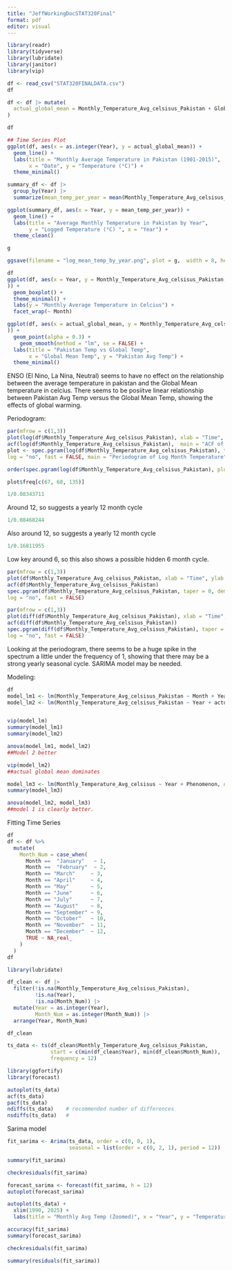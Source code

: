 ```yaml
---
title: "JeffWorkingDocSTAT320Final"
format: pdf
editor: visual
---
```


```r
library(readr)
library(tidyverse)
library(lubridate)
library(janitor)
library(vip)
```

```r
df <- read_csv("STAT320FINALDATA.csv")
df

df <- df |> mutate(
  actual_global_mean = Monthly_Temperature_Avg_celsisus_Pakistan + Global_monthly_temperature_anomaly
)

df
```

```r
## Time Series Plot
ggplot(df, aes(x = as.integer(Year), y = actual_global_mean)) +
  geom_line() +
  labs(title = "Monthly Average Temperature in Pakistan (1901-2015)",
       x = "Date", y = "Temperature (°C)") +
  theme_minimal()
```

```r
summary_df <- df |> 
  group_by(Year) |> 
  summarize(mean_temp_per_year = mean(Monthly_Temperature_Avg_celsisus_Pakistan, na.rm = TRUE))

ggplot(summary_df, aes(x = Year, y = mean_temp_per_year)) +
  geom_line() + 
  labs(title = "Average Monthly Temperature in Pakistan by Year",
       y = "Logged Temperature (°C) ", x = "Year") +
  theme_clean()

g

ggsave(filename = "log_mean_temp_by_year.png", plot = g,  width = 8, height = 5)
```

```r
df
ggplot(df, aes(x = Year, y = Monthly_Temperature_Avg_celsisus_Pakistan, fill = El_Nino_index
)) +
  geom_boxplot() +
  theme_minimal() +
  labs(y = "Monthly Average Temperature in Celcius") +
  facet_wrap(~ Month)
```

```r
ggplot(df, aes(x = actual_global_mean, y = Monthly_Temperature_Avg_celsisus_Pakistan, color = El_Nino_index
)) +
  geom_point(alpha = 0.3) +
    geom_smooth(method = "lm", se = FALSE) +
  labs(title = "Pakistan Temp vs Global Temp",
       x = "Global Mean Temp", y = "Pakistan Avg Temp") +
  theme_minimal()
```

ENSO (El Nino, La Nina, Neutral) seems to have no effect on the relationship between the average temperature in pakistan and the Global Mean temperature in celcius. There seems to be posiitve linear relationship between Pakistan Avg Temp versus the Global Mean Temp, showing the effects of global warming.

Periodogram:

```r
par(mfrow = c(1,3))
plot(log(df$Monthly_Temperature_Avg_celsisus_Pakistan), xlab = "Time", ylab = "log varve thickness", type='l', main = "Log Transformed Monthly Time Series Plot")
acf(log(df$Monthly_Temperature_Avg_celsisus_Pakistan),  main = "ACF of Log Monthly Temperature")
plot <- spec.pgram(log(df$Monthly_Temperature_Avg_celsisus_Pakistan), taper = 0, demean = TRUE, detrend = FALSE,
log = "no", fast = FALSE, main = "Periodogram of Log Month Temperature")

order(spec.pgram(log(df$Monthly_Temperature_Avg_celsisus_Pakistan), plot = FALSE)$spec, decreasing = TRUE)[1:3]

plot$freq[c(67, 68, 135)]
```
```r
1/0.08343711 
```
Around 12, so suggests a yearly 12 month cycle
```r
1/0.08468244
```
Also around 12, so suggests a yearly 12 month cycle
```r
1/0.16811955
```
Low key around 6, so this also shows a possible hidden 6 month cycle. 




```r
par(mfrow = c(1,3))
plot(df$Monthly_Temperature_Avg_celsisus_Pakistan, xlab = "Time", ylab = "log varve thickness", type='l')
acf(df$Monthly_Temperature_Avg_celsisus_Pakistan)
spec.pgram(df$Monthly_Temperature_Avg_celsisus_Pakistan, taper = 0, demean = TRUE, detrend = FALSE,
log = "no", fast = FALSE)
```
```r
par(mfrow = c(1,3))
plot(diff(df$Monthly_Temperature_Avg_celsisus_Pakistan), xlab = "Time", ylab = "log varve thickness", type='l')
acf(diff(df$Monthly_Temperature_Avg_celsisus_Pakistan))
spec.pgram(diff(df$Monthly_Temperature_Avg_celsisus_Pakistan), taper = 0, demean = TRUE, detrend = FALSE,
log = "no", fast = FALSE)
```



Looking at the periodogram, there seems to be a huge spike in the spectrum a little under the frequency of 1, showing that there may be a strong yearly seasonal cycle. SARIMA model may be needed.

Modeling:
```r
df
model_lm1 <- lm(Monthly_Temperature_Avg_celsisus_Pakistan ~ Month + Year + actual_global_mean + Phenomenon, data = df)
model_lm2 <- lm(Monthly_Temperature_Avg_celsisus_Pakistan ~ Year + actual_global_mean + Phenomenon, data = df)


vip(model_lm)
summary(model_lm1)
summary(model_lm2)

anova(model_lm1, model_lm2)
##Model 2 better

vip(model_lm2)
##actual global mean dominates

model_lm3 <- lm(Monthly_Temperature_Avg_celsisus ~ Year + Phenomenon, data = df)
summary(model_lm3)

anova(model_lm2, model_lm3)
##model 1 is clearly better. 

```
Fitting Time Series 

```r
df
df <- df %>%
  mutate(
    Month_Num = case_when(
      Month ==  "January"   ~ 1,
      Month ==  "February"  ~ 2,
      Month == "March"     ~ 3,
      Month == "April"     ~ 4,
      Month == "May"       ~ 5,
      Month == "June"      ~ 6,
      Month == "July"      ~ 7,
      Month == "August"    ~ 8,
      Month == "September" ~ 9,
      Month == "October"   ~ 10,
      Month == "November"  ~ 11,
      Month == "December"  ~ 12,
      TRUE ~ NA_real_ 
    )
  )
df
```

```r
library(lubridate)

df_clean <- df |> 
  filter(!is.na(Monthly_Temperature_Avg_celsisus_Pakistan),
         !is.na(Year),
         !is.na(Month_Num)) |> 
  mutate(Year = as.integer(Year), 
         Month_Num = as.integer(Month_Num)) |> 
  arrange(Year, Month_Num)

df_clean

ts_data <- ts(df_clean$Monthly_Temperature_Avg_celsisus_Pakistan,
              start = c(min(df_clean$Year), min(df_clean$Month_Num)),
              frequency = 12)
```

```r
library(ggfortify)
library(forecast)

autoplot(ts_data)
acf(ts_data)
pacf(ts_data)
ndiffs(ts_data)    # recommended number of differences
nsdiffs(ts_data)   #
```

Sarima model
```r
fit_sarima <- Arima(ts_data, order = c(0, 0, 1), 
                    seasonal = list(order = c(0, 2, 1), period = 12))

summary(fit_sarima)

checkresiduals(fit_sarima)

forecast_sarima <- forecast(fit_sarima, h = 12)
autoplot(forecast_sarima)
```
```r
autoplot(ts_data) +
  xlim(1990, 2025) +
  labs(title = "Monthly Avg Temp (Zoomed)", x = "Year", y = "Temperature")

accuracy(fit_sarima)
summary(forecast_sarima)
```
```r
checkresiduals(fit_sarima)
```

```r
summary(residuals(fit_sarima))
```





